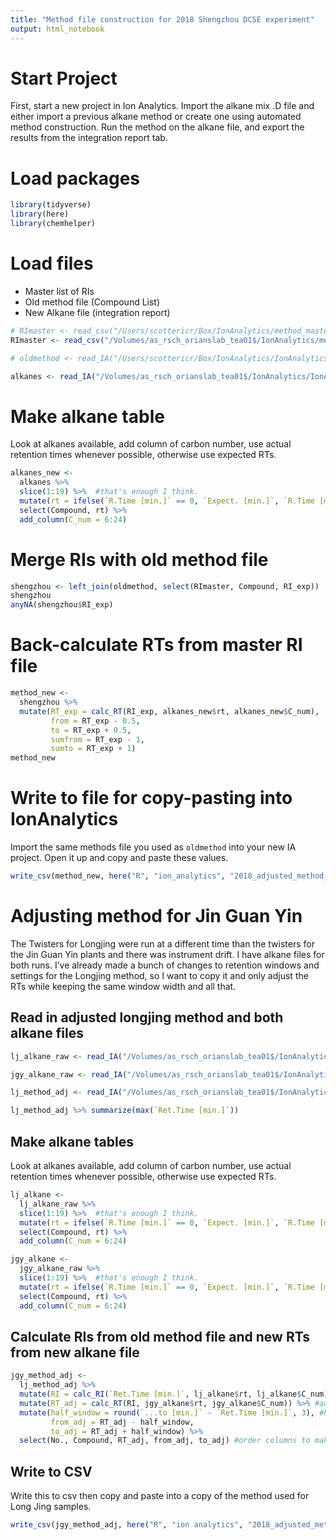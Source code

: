 ```yaml
---
title: "Method file construction for 2018 Shengzhou DCSE experiment"
output: html_notebook
---
```

# Start Project
First, start a new project in Ion Analytics.  Import the alkane mix .D file and either import a previous alkane method or create one using automated method construction.  Run the method on the alkane file, and export the results from the integration report tab.

# Load packages
```r
library(tidyverse)
library(here)
library(chemhelper)
```

# Load files

- Master list of RIs
- Old method file (Compound List)
- New Alkane file (integration report)

```r
# RImaster <- read_csv("/Users/scottericr/Box/IonAnalytics/method_master RIs.csv")
RImaster <- read_csv("/Volumes/as_rsch_orianslab_tea01$/IonAnalytics/method_master RIs.csv")

# oldmethod <- read_IA("/Users/scottericr/Box/IonAnalytics/IonAnalytics Projects/BACE 2017/Methods/BACE_MS-Subtraction/BACE_MS-Subtraction Compounds list.csv")

alkanes <- read_IA("/Volumes/as_rsch_orianslab_tea01$/IonAnalytics/IonAnalytics Projects/Shengzhou_2018/Data/073018_alkanemix/Meth_073018_alkanemix Integration Report.csv")
```

# Make alkane table
Look at alkanes available, add column of carbon number, use actual retention times whenever possible, otherwise use expected RTs.

```r
alkanes_new <-
  alkanes %>% 
  slice(1:19) %>%  #that's enough I think.
  mutate(rt = ifelse(`R.Time [min.]` == 0, `Expect. [min.]`, `R.Time [min.]`)) %>% 
  select(Compound, rt) %>% 
  add_column(C_num = 6:24)
```

# Merge RIs with old method file

```r
shengzhou <- left_join(oldmethod, select(RImaster, Compound, RI_exp))
shengzhou
anyNA(shengzhou$RI_exp)
```

# Back-calculate RTs from master RI file

```r
method_new <-
  shengzhou %>% 
  mutate(RT_exp = calc_RT(RI_exp, alkanes_new$rt, alkanes_new$C_num),
         from = RT_exp - 0.5,
         to = RT_exp + 0.5,
         sumfrom = RT_exp - 1,
         sumto = RT_exp + 1)
method_new
```

# Write to file for copy-pasting into IonAnalytics

Import the same methods file you used as `oldmethod` into your new IA project.  Open it up and copy and paste these values.

```r
write_csv(method_new, here("R", "ion_analytics", "2018_adjusted_method_RTs.csv"))
```


# Adjusting method for Jin Guan Yin

The Twisters for Longjing were run at a different time than the twisters for the Jin Guan Yin plants and there was instrument drift.  I have alkane files for both runs.  I've already made a bunch of changes to retention windows and settings for the Longjing method, so I want to copy it and only adjust the RTs while keeping the same window width and all that.

## Read in adjusted longjing method and both alkane files

```r
lj_alkane_raw <- read_IA("/Volumes/as_rsch_orianslab_tea01$/IonAnalytics/IonAnalytics Projects/Shengzhou_2018/Data/073018_alkanemix/Meth_073018_alkanemix Integration Report.csv")

jgy_alkane_raw <- read_IA("/Volumes/as_rsch_orianslab_tea01$/IonAnalytics/IonAnalytics Projects/Shengzhou_2018/Data/082018_Alkane/Meth_073018_alkanemix Integration Report.csv")

lj_method_adj <- read_IA("/Volumes/as_rsch_orianslab_tea01$/IonAnalytics/IonAnalytics Projects/Shengzhou_2018/Methods/Shengzhou_adj/Shengzhou_adj Compounds list.csv")

lj_method_adj %>% summarize(max(`Ret.Time [min.]`))
```

## Make alkane tables
Look at alkanes available, add column of carbon number, use actual retention times whenever possible, otherwise use expected RTs.

```r
lj_alkane <-
  lj_alkane_raw %>% 
  slice(1:19) %>%  #that's enough I think.
  mutate(rt = ifelse(`R.Time [min.]` == 0, `Expect. [min.]`, `R.Time [min.]`)) %>% 
  select(Compound, rt) %>% 
  add_column(C_num = 6:24)

jgy_alkane <-
  jgy_alkane_raw %>% 
  slice(1:19) %>%  #that's enough I think.
  mutate(rt = ifelse(`R.Time [min.]` == 0, `Expect. [min.]`, `R.Time [min.]`)) %>% 
  select(Compound, rt) %>% 
  add_column(C_num = 6:24)
```

## Calculate RIs from old method file and new RTs from new alkane file

```r
jgy_method_adj <-
  lj_method_adj %>%
  mutate(RI = calc_RI(`Ret.Time [min.]`, lj_alkane$rt, lj_alkane$C_num)) %>% #calc RI based on alkane file
  mutate(RT_adj = calc_RT(RI, jgy_alkane$rt, jgy_alkane$C_num)) %>% #adjust RT based on new alkanes
  mutate(half_window = round(`...to [min.]` - `Ret.Time [min.]`, 3), #keep integration window size
         from_adj = RT_adj - half_window,
         to_adj = RT_adj + half_window) %>% 
  select(No., Compound, RT_adj, from_adj, to_adj) #order columns to make for easier copying and pasting
```

## Write to CSV
Write this to csv then copy and paste into a copy of the method used for Long Jing samples.

```r
write_csv(jgy_method_adj, here("R", "ion analytics", "2018_adjusted_method_RTs_JGY.csv"))
```

